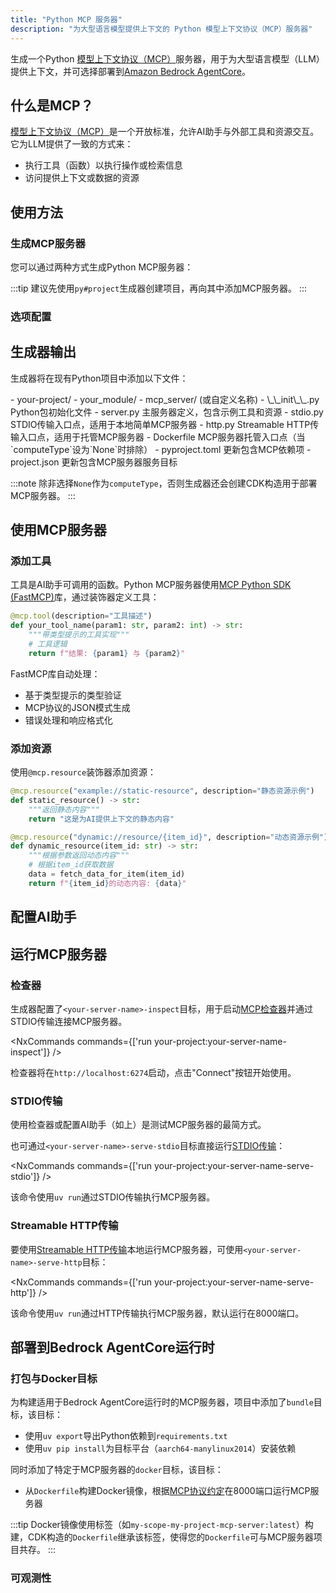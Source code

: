 ```yaml
---
title: "Python MCP 服务器"
description: "为大型语言模型提供上下文的 Python 模型上下文协议（MCP）服务器"
---
```





生成一个Python [模型上下文协议（MCP）](https://modelcontextprotocol.io/)服务器，用于为大型语言模型（LLM）提供上下文，并可选择部署到[Amazon Bedrock AgentCore](https://docs.aws.amazon.com/bedrock-agentcore/latest/devguide/)。

## 什么是MCP？

[模型上下文协议（MCP）](https://modelcontextprotocol.io/)是一个开放标准，允许AI助手与外部工具和资源交互。它为LLM提供了一致的方式来：

- 执行工具（函数）以执行操作或检索信息
- 访问提供上下文或数据的资源

## 使用方法

### 生成MCP服务器

您可以通过两种方式生成Python MCP服务器：

<RunGenerator generator="py#mcp-server" />

:::tip
建议先使用<Link path="/guides/python-project">`py#project`</Link>生成器创建项目，再向其中添加MCP服务器。
:::

### 选项配置

<GeneratorParameters generator="py#mcp-server" />

## 生成器输出

生成器将在现有Python项目中添加以下文件：

<FileTree>
  - your-project/
    - your_module/
      - mcp_server/ (或自定义名称)
        - \_\_init\_\_.py Python包初始化文件
        - server.py 主服务器定义，包含示例工具和资源
        - stdio.py STDIO传输入口点，适用于本地简单MCP服务器
        - http.py Streamable HTTP传输入口点，适用于托管MCP服务器
        - Dockerfile MCP服务器托管入口点（当`computeType`设为`None`时排除）
    - pyproject.toml 更新包含MCP依赖项
    - project.json 更新包含MCP服务器服务目标
</FileTree>

:::note
除非选择`None`作为`computeType`，否则生成器还会创建CDK构造用于部署MCP服务器。
:::

## 使用MCP服务器

### 添加工具

工具是AI助手可调用的函数。Python MCP服务器使用[MCP Python SDK (FastMCP)](https://github.com/modelcontextprotocol/python-sdk)库，通过装饰器定义工具：

```python
@mcp.tool(description="工具描述")
def your_tool_name(param1: str, param2: int) -> str:
    """带类型提示的工具实现"""
    # 工具逻辑
    return f"结果: {param1} 与 {param2}"
```

FastMCP库自动处理：
- 基于类型提示的类型验证
- MCP协议的JSON模式生成
- 错误处理和响应格式化

### 添加资源

使用`@mcp.resource`装饰器添加资源：

```python
@mcp.resource("example://static-resource", description="静态资源示例")
def static_resource() -> str:
    """返回静态内容"""
    return "这是为AI提供上下文的静态内容"

@mcp.resource("dynamic://resource/{item_id}", description="动态资源示例")
def dynamic_resource(item_id: str) -> str:
    """根据参数返回动态内容"""
    # 根据item_id获取数据
    data = fetch_data_for_item(item_id)
    return f"{item_id}的动态内容: {data}"
```

## 配置AI助手

<Snippet name="mcp/configuration-py" parentHeading="配置AI助手" />

## 运行MCP服务器

### 检查器

生成器配置了`<your-server-name>-inspect`目标，用于启动[MCP检查器](https://github.com/modelcontextprotocol/inspector)并通过STDIO传输连接MCP服务器。

<NxCommands commands={['run your-project:your-server-name-inspect']} />

检查器将在`http://localhost:6274`启动，点击"Connect"按钮开始使用。

### STDIO传输

使用检查器或配置AI助手（如上）是测试MCP服务器的最简方式。

也可通过`<your-server-name>-serve-stdio`目标直接运行[STDIO传输](https://modelcontextprotocol.io/docs/concepts/transports#standard-input%2Foutput-stdio)：

<NxCommands commands={['run your-project:your-server-name-serve-stdio']} />

该命令使用`uv run`通过STDIO传输执行MCP服务器。

### Streamable HTTP传输

要使用[Streamable HTTP传输](https://modelcontextprotocol.io/docs/concepts/transports#streamable-http)本地运行MCP服务器，可使用`<your-server-name>-serve-http`目标：

<NxCommands commands={['run your-project:your-server-name-serve-http']} />

该命令使用`uv run`通过HTTP传输执行MCP服务器，默认运行在8000端口。

## 部署到Bedrock AgentCore运行时

<Snippet name="mcp/bedrock-deployment" parentHeading="部署到Bedrock AgentCore运行时" />

### 打包与Docker目标

为构建适用于Bedrock AgentCore运行时的MCP服务器，项目中添加了`bundle`目标，该目标：

- 使用`uv export`导出Python依赖到`requirements.txt`
- 使用`uv pip install`为目标平台（`aarch64-manylinux2014`）安装依赖

同时添加了特定于MCP服务器的`docker`目标，该目标：

- 从`Dockerfile`构建Docker镜像，根据[MCP协议约定](https://docs.aws.amazon.com/bedrock-agentcore/latest/devguide/runtime-service-contract.html#mcp-protocol-contract)在8000端口运行MCP服务器

:::tip
Docker镜像使用标签（如`my-scope-my-project-mcp-server:latest`）构建，CDK构造的`Dockerfile`继承该标签，使得您的`Dockerfile`可与MCP服务器项目共存。
:::

### 可观测性

<Snippet name="mcp/observability" parentHeading="可观测性" />